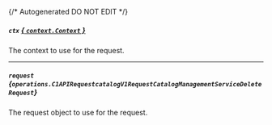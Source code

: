 {/* Autogenerated DO NOT EDIT  */}

##### `ctx` [*{ `context.Context` }*](https://pkg.go.dev/context#Context)
The context to use for the request.

---
##### `request` *{`operations.C1APIRequestcatalogV1RequestCatalogManagementServiceDeleteRequest`}*
The request object to use for the request.

<Collapsible openLabel={Labels.showProperties} closeLabel={Labels.hideProperties}>
  <C1APIRequestcatalogV1RequestCatalogManagementServiceDeleteRequest />
</Collapsible>


